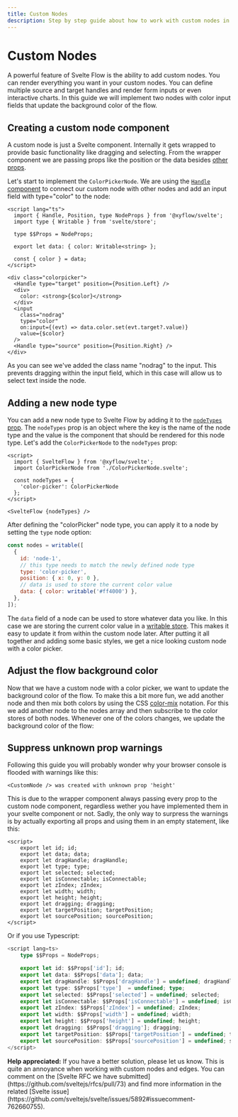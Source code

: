 ```yaml
---
title: Custom Nodes
description: Step by step guide about how to work with custom nodes in Svelte Flow.
---
```



# Custom Nodes

A powerful feature of Svelte Flow is the ability to add custom nodes. You can render everything you want in your custom nodes. You can define multiple source and target handles and render form inputs or even interactive charts. In this guide we will implement two nodes with color input fields that update the background color of the flow.

## Creating a custom node component

A custom node is just a Svelte component. Internally it gets wrapped to provide basic functionality like dragging and selecting. From the wrapper component we are passing props like the position or the data besides [other props](/api-reference/types/node-props).

Let's start to implement the `ColorPickerNode`. We are using the [`Handle` component](/api-reference/components/handle) to connect our custom node with other nodes and add an input field with type="color" to the node:

```svelte filename="ColorPickerNode.svelte"
<script lang="ts">
  import { Handle, Position, type NodeProps } from '@xyflow/svelte';
  import type { Writable } from 'svelte/store';

  type $$Props = NodeProps;

  export let data: { color: Writable<string> };

  const { color } = data;
</script>

<div class="colorpicker">
  <Handle type="target" position={Position.Left} />
  <div>
    color: <strong>{$color}</strong>
  </div>
  <input
    class="nodrag"
    type="color"
    on:input={(evt) => data.color.set(evt.target?.value)}
    value={$color}
  />
  <Handle type="source" position={Position.Right} />
</div>

```

As you can see we've added the class name "nodrag" to the input. This prevents dragging within the input field, which in this case will allow us to select text inside the node.

## Adding a new node type

You can add a new node type to Svelte Flow by adding it to the [`nodeTypes` prop](/api-reference/svelte-flow#nodetypes). The `nodeTypes` prop is an object where the key is the name of the node type and the value is the component that should be rendered for this node type. Let's add the `ColorPickerNode` to the `nodeTypes` prop:

```svelte filename="App.svelte"
<script>
  import { SvelteFlow } from '@xyflow/svelte';
  import ColorPickerNode from './ColorPickerNode.svelte';

  const nodeTypes = {
    'color-picker': ColorPickerNode
  };
</script>

<SvelteFlow {nodeTypes} />
```

After defining the "colorPicker" node type, you can apply it to a node by setting the `type` node option:

```js
const nodes = writable([
  {
    id: 'node-1',
    // this type needs to match the newly defined node type
    type: 'color-picker',
    position: { x: 0, y: 0 },
    // data is used to store the current color value
    data: { color: writable('#ff4000') },
  },
]);
```

The `data` field of a node can be used to store whatever data you like. In this case we are storing the current color value in a [writable store](https://svelte.dev/docs/svelte-store#writable). This makes it easy to update it from within the custom node later. After putting it all together and adding some basic styles, we get a nice looking custom node with a color picker.


<ExampleViewer codePath="guides/custom-nodes/a" editorHeight={500} />

## Adjust the flow background color

Now that we have a custom node with a color picker, we want to update the background color of the flow. To make this a bit more fun, we add another node and then mix both colors by using the CSS [color-mix](https://developer.mozilla.org/en-US/docs/Web/CSS/color_value/color-mix) notation.
For this we add another node to the nodes array and then subscribe to the color stores of both nodes. Whenever one of the colors changes, we update the background color of the flow:

<ExampleViewer codePath="guides/custom-nodes/b" editorHeight={500} />

## Suppress unknown prop warnings

Following this guide you will probably wonder why your browser console is flooded with warnings like this:

```
<CustomNode /> was created with unknown prop 'height'
```

This is due to the wrapper component always passing every prop to the custom node component, regardless wether you have implemented them in your svelte component or not.
Sadly, the only way to surpress the warnings is by actually exporting all props and using them in an empty statement, like this:

```svelte filename="CustomNode.svelte"
<script>
    export let id; id;
    export let data; data;
    export let dragHandle; dragHandle;
    export let type; type;
    export let selected; selected;
    export let isConnectable; isConnectable;
    export let zIndex; zIndex;
    export let width; width;
    export let height; height;
    export let dragging; dragging;
    export let targetPosition; targetPosition;
    export let sourcePosition; sourcePosition;
</script>
```

Or if you use Typescript:

```ts filename="CustomNode.svelte"
<script lang=ts>
    type $$Props = NodeProps;

    export let id: $$Props['id']; id;
    export let data: $$Props['data']; data;
    export let dragHandle: $$Props['dragHandle'] = undefined; dragHandle;
    export let type: $$Props['type']  = undefined; type;
    export let selected: $$Props['selected'] = undefined; selected;
    export let isConnectable: $$Props['isConnectable'] = undefined; isConnectable;
    export let zIndex: $$Props['zIndex'] = undefined; zIndex;
    export let width: $$Props['width'] = undefined; width;
    export let height: $$Props['height'] = undefined; height;
    export let dragging: $$Props['dragging']; dragging;
    export let targetPosition: $$Props['targetPosition'] = undefined; targetPosition;
    export let sourcePosition: $$Props['sourcePosition'] = undefined; sourcePosition;
</script>
```

<Callout type="default">
  <strong>Help appreciated:</strong>
  If you have a better solution, please let us know. This is quite an annoyance when
  working with custom nodes and edges. You can comment on the [Svelte RFC we have
  submitted](https://github.com/sveltejs/rfcs/pull/73) and find more information
  in the related [Svelte issue](https://github.com/sveltejs/svelte/issues/5892#issuecomment-762660755).
</Callout>
